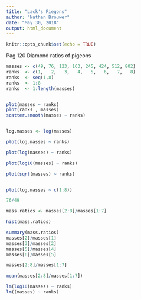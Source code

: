 ---
title: "Lack's Piegons"
author: "Nathan Brouwer"
date: "May 30, 2018"
output: html_document
---

```{r   include=FALSE}
knitr::opts_chunk$set(echo = TRUE)
```




 Pag 120
 Diamond ratios of pigeons
```{r}
masses <- c(49, 76, 123, 163, 245, 424, 512, 802)
ranks  <- c(1,   2,   3,   4,   5,   6,   7,   8)
ranks  <- seq(1,8)
ranks  <- 1:8
ranks  <- 1:length(masses)


plot(masses ~ ranks)
plot(ranks , masses)
scatter.smooth(masses ~ ranks)


log.masses <- log(masses)

plot(log.masses ~ ranks)

plot(log(masses) ~ ranks)

plot(log10(masses) ~ ranks)

plot(sqrt(masses) ~ ranks)


plot(log.masses ~ c(1:8))

```


```{r}
76/49

mass.ratios <- masses[2:8]/masses[1:7]

hist(mass.ratios)

summary(mass.ratios)
masses[2]/masses[1]
masses[3]/masses[2]
masses[5]/masses[4]
masses[6]/masses[5]

masses[2:8]/masses[1:7]

mean(masses[2:8]/masses[1:7])

lm(log10(masses) ~ ranks)
lm((masses) ~ ranks)



```

